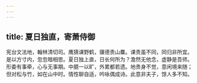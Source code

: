 ```yaml
---
---
---
```

title: 夏日独直，寄萧侍御
---



宪台文法地，翰林清切司。鹰猜课野鹤，骥德责山麋。课责虽不同，同归非所宜。是以方寸内，忽忽暗相思。夏日独上直，日长何所为？澹然无他念，虚静是吾师。形委有事牵，心与无事期。中臆一以旷，外累都若遗。地贵身不觉，意闲境来随；但对松与竹，如在山中时。情性聊自适，吟咏偶成诗。此意非夫子，馀人多不知。